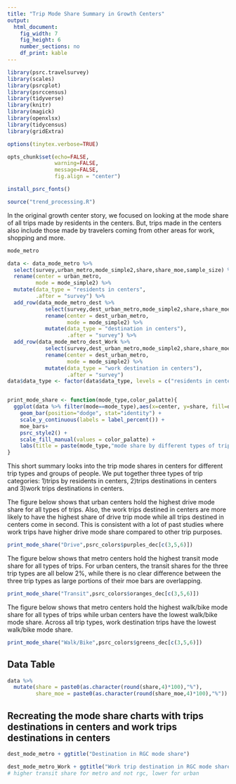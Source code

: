 ```yaml
---
title: "Trip Mode Share Summary in Growth Centers"
output:
  html_document:
    fig_width: 7
    fig_height: 6
    number_sections: no
    df_print: kable
---
```



```r
library(psrc.travelsurvey)
library(scales)
library(psrcplot)
library(psrccensus)
library(tidyverse)
library(knitr)
library(magick)
library(openxlsx)
library(tidycensus)
library(gridExtra)

options(tinytex.verbose=TRUE)

opts_chunk$set(echo=FALSE, 
               warning=FALSE, 
               message=FALSE,
               fig.align = "center")

install_psrc_fonts()

source("trend_processing.R")
```
In the original growth center story, we focused on looking at the mode share of all trips made by residents in the centers. But, trips made in the centers also include those made by travelers coming from other areas for work, shopping and more. 
```r
mode_metro
```
```r
data <- data_mode_metro %>%
  select(survey,urban_metro,mode_simple2,share,share_moe,sample_size) %>%
  rename(center = urban_metro,
         mode = mode_simple2) %>%
  mutate(data_type = "residents in centers", 
         .after = "survey") %>%
  add_row(data_mode_metro_dest %>%
            select(survey,dest_urban_metro,mode_simple2,share,share_moe,sample_size) %>%
            rename(center = dest_urban_metro,
                   mode = mode_simple2) %>%
            mutate(data_type = "destination in centers"), 
                   .after = "survey") %>%
  add_row(data_mode_metro_dest_Work %>%
            select(survey,dest_urban_metro,mode_simple2,share,share_moe,sample_size) %>%
            rename(center = dest_urban_metro,
                   mode = mode_simple2) %>%
            mutate(data_type = "work destination in centers"), 
                   .after = "survey")
data$data_type <- factor(data$data_type, levels = c("residents in centers","destination in centers","work destination in centers"))


print_mode_share <- function(mode_type,color_palatte){
  ggplot(data %>% filter(mode==mode_type),aes(x=center, y=share, fill=data_type)) +
    geom_bar(position="dodge", stat="identity") +
    scale_y_continuous(labels = label_percent()) +
    moe_bars+
    psrc_style2() +
    scale_fill_manual(values = color_palatte) +
    labs(title = paste(mode_type,"mode share by different types of trips"))
}
```

This short summary looks into the trip mode shares in centers for different trip types and groups of people. We put together three types of trip categories: 1)trips by residents in centers, 2)trips destinations in centers and 3)work trips destinations in centers.

The figure below shows that urban centers hold the highest drive mode share for all types of trips. Also, the work trips destined in centers are more likely to have the highest share of drive trip mode while all trips destined in centers come in second. This is consistent with a lot of past studies where work trips have higher drive mode share compared to other trip purposes.
```r
print_mode_share("Drive",psrc_colors$purples_dec[c(3,5,6)])
```
The figure below shows that metro centers hold the highest transit mode share for all types of trips. For urban centers, the transit shares for the three trip types are all below 2\%, while there is no clear difference between the three trip types as large portions of their moe bars are overlapping.
```r
print_mode_share("Transit",psrc_colors$oranges_dec[c(3,5,6)])
```
The figure below shows that metro centers hold the highest walk/bike mode share for all types of trips while urban centers have the lowest walk/bike mode share. Across all trip types, work destination trips have the lowest walk/bike mode share.
```r
print_mode_share("Walk/Bike",psrc_colors$greens_dec[c(3,5,6)])
```
## Data Table
```r
data %>%
  mutate(share = paste0(as.character(round(share,4)*100),"%"),
         share_moe = paste0(as.character(round(share_moe,4)*100),"%"))
```
## Recreating the mode share charts with trips destinations in centers and work trips destinations in centers
```r
dest_mode_metro + ggtitle("Destination in RGC mode share")
```

```r
dest_mode_metro_Work + ggtitle("Work trip destination in RGC mode share")
# higher transit share for metro and not rgc, lower for urban
```